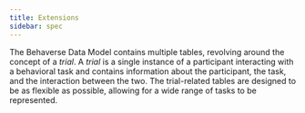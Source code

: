 ```yaml
---
title: Extensions
sidebar: spec
---
```


The Behaverse Data Model contains multiple tables, revolving around the concept of a *trial*. A *trial* is a single instance of a participant interacting with a behavioral task and contains information about the participant, the task, and the interaction between the two. The trial-related tables are designed to be as flexible as possible, allowing for a wide range of tasks to be represented.
